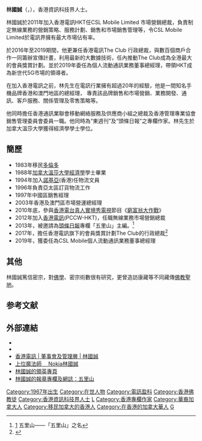 {{Infobox_officeholder
|name = 林國誠<br />Bruce Lam
|sex = 男
|birth_date= {{birth date and age|1967|10|1}}
|place of origin = 
|birth_place={{HKG-1959}}
|death_date= 
|death_place= 
|nationality = {{CAN}}<br/>{{CNHK}}
|residence = 
|religion = [[佛教|佛教]][[密宗|密宗]]
|spouse =  
|children = 
|relatives = 
|education= [[加拿大|加拿大]][[溫莎大學|溫莎大學]][[經濟學|經濟學]]學士
| occupation = 
{{plainlist|
*CSL Mobile個人流動通訊業務董事總經理
}}
}}
'''林國誠'''（{{lang-en|Bruce Lam}}，{{bd|1967年|10月1日}}），香港資訊科技界人士。

林國誠於2011年加入香港電訊HKT任CSL Mobile Limited 市場營銷總裁，負責制定無線業務的營銷策略、服務計劃、銷售和市場銷售管理等，令CSL Mobile Limited於電訊界擁有最大市場佔有率。

於2016年至2019期間，他更兼任香港電訊The Club 行政總裁，與數百個商戶合作一同籌辦宣傳計畫，利用最新的大數據技術，任內推動The Club成為全港最大的會員獎賞計劃。並於2019年委任為個人流動通訊業務董事總經理，帶領HKT成為新世代5G市場的領導者。

在加入香港電訊之前，林先生在電訊行業擁有超過20年的經驗，他是一間知名手機品牌香港和澳門地區的總經理， 專責該品牌銷售和市場營銷、業務開發、通訊、客戶服務、關係管理及零售策略等。

他同時擔任香港通訊業聯會移動網絡服務及供應商小組之總裁及香港管理專業協會銷售管理委員會委員一職。他同時為“東週刊”及“頭條日報”之專欄作家。林先生於加拿大溫莎大學獲得經濟學學士學位。

==簡歷==
*1983年移民[[多倫多|多倫多]]
*1988年[[加拿大|加拿大]][[溫莎大學|溫莎大學]][[經濟學|經濟學]]學士畢業
*1994年加入[[諾基亞|諾基亞]](香港)任物流文員
*1996年負責亞太區訂貨物流工作
*1997年中國區銷售經理
*2003年香港及澳門區市場營運總經理
*2010年底，參與[[香港電台|香港電台]][[真人實境秀|真人實境秀]][[電視|電視]]節目《[[窮富翁大作戰|窮富翁大作戰]]》
*2012年加入[[香港電訊|香港電訊]](PCCW-HKT)，任職無線業務市場營銷總裁
*2013年，被邀請為[[頭條日報|頭條日報]]專欄「五里山」主編。<ref>[http://news.h1.com.hk/dailynews/headline_news_detail_columnist.asp?id=268059&section_name=wtt&kw=-1] {{Wayback|url=http://news.h1.com.hk/dailynews/headline_news_detail_columnist.asp?id=268059&section_name=wtt&kw=-1 |date=20190531064629 }} 五里山——「五里山」之名</ref>
*2017年，擔任香港電訊旗下的會員獎賞計劃The Club的行政總裁<ref>{{Cite web |url=http://hd.stheadline.com/news/columns/78/20170324/552485/ |title=企管達人——「橋王」林國誠 禮品種類多 吸引會員消費 創儲分換Fun潮流 |access-date=2017-08-27 |archive-date=2019-06-09 |archive-url=https://web.archive.org/web/20190609043357/http://hd.stheadline.com/news/columns/78/20170324/552485/ |dead-url=no }}</ref>
*2019年，獲委任為CSL Mobile個人流動通訊業務董事總經理

==其他==
林國誠篤信密宗，對[[佛學|佛學]]、密宗術數很有研究，更曾造訪康藏等不同藏傳[[佛教|佛教]][[聖地|聖地]]。

==参考文献==
{{reflist}}

==外部連結==
*{{facebook|BruceLamFansClub|Bruce Lam Fans Club}}
*{{facebook|bruce.lam.754}}
*[https://www.hkt.com/About+HKT/Company+profile/Board+and+management/Mr+LAM+Kwok+Shing,+Bruce?language=zh_HK 香港電訊 | 董事會及管理層 | 林國誠] {{Wayback|url=https://www.hkt.com/About+HKT/Company+profile/Board+and+management/Mr+LAM+Kwok+Shing,+Bruce?language=zh_HK |date=20160812143754 }}
*[http://hk.next.nextmedia.com/article/1099/15121766 上位魔法師　 Nokia林國誠] {{Wayback|url=http://hk.next.nextmedia.com/article/1099/15121766 |date=20160304193849 }}
*[https://www.linkedin.com/in/bruce-lam-84659835/ 林國誠的領英專頁]
*[https://blog.stheadline.com/article/list/VRGOVKQ42X241447 林國誠的報章專欄及網誌：五里山]

{{電訊盈科}}
[[Category:1967年出生|Category:1967年出生]]
[[Category:在世人物|Category:在世人物]]
[[Category:電訊盈科|Category:電訊盈科]]
[[Category:香港佛教徒|Category:香港佛教徒]]
[[Category:香港資訊科技界人士|Category:香港資訊科技界人士]]
[[Category:溫莎大學校友|L]]
[[Category:香港專欄作家|Category:香港專欄作家]]
[[Category:華裔加拿大人|Category:華裔加拿大人]]
[[Category:移民加拿大的香港人|Category:移民加拿大的香港人]]
[[Category:在香港的加拿大華人|Category:在香港的加拿大華人]]
[[Category:林姓|G]]